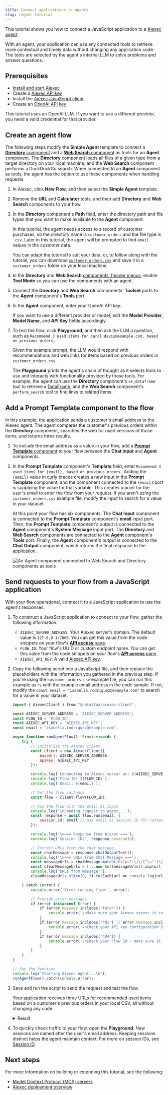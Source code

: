 ```yaml
---
title: Connect applications to agents
slug: /agent-tutorial
---
```



This tutorial shows you how to connect a JavaScript application to a [Aiexec agent](/agents).

With an agent, your application can use any connected tools to retrieve more contextual and timely data without changing any application code. The tools are selected by the agent's internal LLM to solve problems and answer questions.

## Prerequisites

* [Install and start Aiexec](/get-started-installation)
* Create a [Aiexec API key](/api-keys-and-authentication)
* Install the [Aiexec JavaScript client](/typescript-client)
* Create an [OpenAI API key](https://platform.openai.com/api-keys)

This tutorial uses an OpenAI LLM. If you want to use a different provider, you need a valid credential for that provider.

## Create an agent flow

The following steps modify the **Simple Agent** template to connect a [**Directory** component](/components-data#directory) and a [**Web Search** component](/components-data#web-search) as tools for an **Agent** component.
The **Directory** component loads all files of a given type from a target directory on your local machine, and the **Web Search** component performs a DuckDuckGo search.
When connected to an **Agent** component as tools, the agent has the option to use these components when handling requests.

1. In Aiexec, click **New Flow**, and then select the **Simple Agent** template.
2. Remove the **URL** and **Calculator** tools, and then add **Directory** and **Web Search** components to your flow.
3. In the **Directory** component's **Path** field, enter the directory path and file types that you want to make available to the **Agent** component.

    In this tutorial, the agent needs access to a record of customer purchases, so the directory name is `customer_orders` and the file type is `.csv`. Later in this tutorial, the agent will be prompted to find `email` values in the customer data.

    You can adapt the tutorial to suit your data, or, to follow along with the tutorial, you can download [`customer-orders.csv`](/files/customer_orders.csv) and save it in a `customer_orders` folder on your local machine.

4. In the **Directory** and **Web Search** [components' header menus](/concepts-components#component-menus), enable **Tool Mode** so you can use the components with an agent.

5. Connect the **Directory** and **Web Search** components' **Toolset** ports to the **Agent** component's **Tools** port.
6. In the **Agent** component, enter your OpenAI API key.

    If you want to use a different provider or model, edit the **Model Provider**, **Model Name**, and **API Key** fields accordingly.

7. To test the flow, click <Icon name="Play" aria-hidden="true" /> **Playground**, and then ask the LLM a question, such as `Recommend 3 used items for carol.davis@example.com, based on previous orders.`

    Given the example prompt, the LLM would respond with recommendations and web links for items based on previous orders in `customer_orders.csv`.

    The **Playground** prints the agent's chain of thought as it selects tools to use and interacts with functionality provided by those tools.
    For example, the agent can use the **Directory** component's `as_dataframe` tool to retrieve a [DataFrame](/data-types#dataframe), and the **Web Search** component's `perform_search` tool to find links to related items.

## Add a Prompt Template component to the flow

In this example, the application sends a customer's email address to the Aiexec agent. The agent compares the customer's previous orders within the **Directory** component, searches the web for used versions of those items, and returns three results.

1. To include the email address as a value in your flow, add a [**Prompt Template** component](/components-prompts) to your flow between the **Chat Input** and **Agent** components.
2. In the **Prompt Template** component's **Template** field, enter `Recommend 3 used items for {email}, based on previous orders.`
Adding the `{email}` value in curly braces creates a new input in the **Prompt Template** component, and the component connected to the `{email}` port is supplying the value for that variable.
This creates a point for the user's email to enter the flow from your request.
If you aren't using the `customer_orders.csv` example file, modify the input to search for a value in your dataset.

    At this point your flow has six components. The **Chat Input** component is connected to the **Prompt Template** component's **email** input port. Then, the **Prompt Template** component's output is connected to the **Agent** component's **System Message** input port. The **Directory** and **Web Search** components are connected to the **Agent** component's **Tools** port. Finally, the **Agent** component's output is connected to the **Chat Output** component, which returns the final response to the application.

    ![An Agent component connected to Web Search and Directory components as tools](/img/tutorial-agent-with-directory.png)

## Send requests to your flow from a JavaScript application

With your flow operational, connect it to a JavaScript application to use the agent's responses.

1. To construct a JavaScript application to connect to your flow, gather the following information:

    * `AIEXEC_SERVER_ADDRESS`: Your Aiexec server's domain. The default value is `127.0.0.1:7860`. You can get this value from the code snippets on your flow's [**API access** pane](/concepts-publish#api-access).
    * `FLOW_ID`: Your flow's UUID or custom endpoint name. You can get this value from the code snippets on your flow's [**API access** pane](/concepts-publish#api-access).
    * `AIEXEC_API_KEY`: A valid [Aiexec API key](/api-keys-and-authentication).

2. Copy the following script into a JavaScript file, and then replace the placeholders with the information you gathered in the previous step.
If you're using the `customer_orders.csv` example file, you can run this example as-is with the example email address in the code sample.
If not, modify the `const email = "isabella.rodriguez@example.com"` to search for a value in your dataset.

    ```js
    import { AiexecClient } from "@datastax/aiexec-client";

    const AIEXEC_SERVER_ADDRESS = 'AIEXEC_SERVER_ADDRESS';
    const FLOW_ID = 'FLOW_ID';
    const AIEXEC_API_KEY = 'AIEXEC_API_KEY';
    const email = "isabella.rodriguez@example.com";

    async function runAgentFlow(): Promise<void> {
        try {
            // Initialize the Aiexec client
            const client = new AiexecClient({
                baseUrl: AIEXEC_SERVER_ADDRESS,
                apiKey: AIEXEC_API_KEY
            });

            console.log(`Connecting to Aiexec server at: ${AIEXEC_SERVER_ADDRESS} `);
            console.log(`Flow ID: ${FLOW_ID}`);
            console.log(`Email: ${email}`);

            // Get the flow instance
            const flow = client.flow(FLOW_ID);

            // Run the flow with the email as input
            console.log('\nSending request to agent...');
            const response = await flow.run(email, {
                session_id: email // Use email as session ID for context
            });

            console.log('\n=== Response from Aiexec ===');
            console.log('Session ID:', response.sessionId);

            // Extract URLs from the chat message
            const chatMessage = response.chatOutputText();
            console.log('\n=== URLs from Chat Message ===');
            const messageUrls = chatMessage.match(/https?:\/\/[^\s"')\]]+/g) || [];
            const cleanMessageUrls = [...new Set(messageUrls)].map(url => url.trim());
            console.log('URLs from message:');
            cleanMessageUrls.slice(0, 3).forEach(url => console.log(url));

        } catch (error) {
            console.error('Error running flow:', error);

            // Provide error messages
            if (error instanceof Error) {
                if (error.message.includes('fetch')) {
                    console.error('\nMake sure your Aiexec server is running and accessible at:', AIEXEC_SERVER_ADDRESS);
                }
                if (error.message.includes('401') || error.message.includes('403')) {
                    console.error('\nCheck your API key configuration');
                }
                if (error.message.includes('404')) {
                    console.error('\nCheck your Flow ID - make sure it exists and is correct');
                }
            }
        }
    }

    // Run the function
    console.log('Starting Aiexec Agent...\n');
    runAgentFlow().catch(console.error);
    ```

3.  Save and run the script to send the request and test the flow.

    Your application receives three URLs for recommended used items based on a customer's previous orders in your local CSV, all without changing any code.

    <details>
    <summary>Result</summary>

    The following is an example response from this tutorial's flow. Due to the nature of LLMs and variations in your inputs, your response might be different.

    ```
    Starting Aiexec Agent...

    Connecting to Aiexec server at: http://localhost:7860
    Flow ID: local-db-search
    Email: isabella.rodriguez@example.com

    Sending request to agent...

    === Response from Aiexec ===
    Session ID: isabella.rodriguez@example.com

    URLs found:
    https://www.facebook.com/marketplace/258164108225783/electronics/
    https://www.facebook.com/marketplace/458332108944152/furniture/
    https://www.facebook.com/marketplace/613732137493719/kitchen-cabinets/
    ```

    </details>

4.  To quickly check traffic to your flow, open the **Playground**.
    New sessions are named after the user's email address.
    Keeping sessions distinct helps the agent maintain context. For more on session IDs, see [Session ID](/session-id).

## Next steps

For more information on building or extending this tutorial, see the following:

* [Model Context Protocol (MCP) servers](/mcp-server)
* [Aiexec deployment overview](/deployment-overview)
